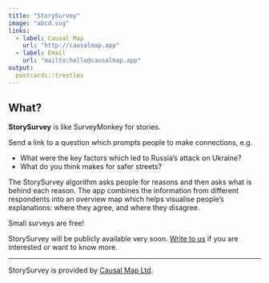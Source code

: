 ```yaml
---
title: "StorySurvey"
image: "abcd.svg"
links:
  - label: Causal Map
    url: "http://causalmap.app"
  - label: Email
    url: "mailto:hello@causalmap.app"
output:
  postcards::trestles
---
```


## What?

**StorySurvey** is like SurveyMonkey for stories. 

Send a link to a question which prompts people to make connections, e.g.

- What were the key factors which led to Russia’s attack on Ukraine?
- What do you think makes for safer streets?

The StorySurvey algorithm asks people for reasons and then asks what is behind each reason. The app combines the information from different respondents into an overview map which helps visualise people’s explanations: where they agree, and where they disagree.

Small surveys are free! 

StorySurvey will be publicly available very soon. [Write to us](mailto:hello@causalmap.app) if you are interested or want to know more.

----

StorySurvey is provided by [Causal Map Ltd](http://causalmap.app).
